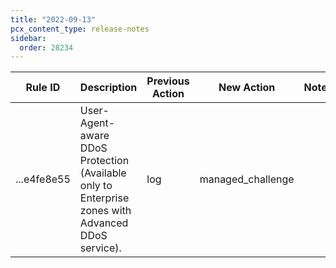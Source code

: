 ```yaml
---
title: "2022-09-13"
pcx_content_type: release-notes
sidebar:
  order: 28234
---
```


<table style="width: 100%">
	<thead>
		<tr>
			<th>Rule ID</th>
			<th>Description</th>
			<th>Previous Action</th>
			<th>New Action</th>
			<th>Notes</th>
		</tr>
	</thead>
	<tbody>
		<tr>
			<td>...e4fe8e55</td>
			<td>
				User-Agent-aware DDoS Protection (Available only to Enterprise zones
				with Advanced DDoS service).
			</td>
			<td>log</td>
			<td>managed_challenge</td>
			<td></td>
		</tr>
	</tbody>
</table>
